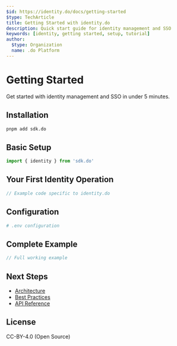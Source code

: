 ```yaml
---
$id: https://identity.do/docs/getting-started
$type: TechArticle
title: Getting Started with identity.do
description: Quick start guide for identity management and SSO
keywords: [identity, getting started, setup, tutorial]
author:
  $type: Organization
  name: .do Platform
---
```


# Getting Started

Get started with identity management and SSO in under 5 minutes.

## Installation

```bash
pnpm add sdk.do
```

## Basic Setup

```typescript
import { identity } from 'sdk.do'
```

## Your First Identity Operation

```typescript
// Example code specific to identity.do
```

## Configuration

```bash
# .env configuration
```

## Complete Example

```typescript
// Full working example
```

## Next Steps

- [Architecture](./architecture)
- [Best Practices](./best-practices)
- [API Reference](../api/)

## License

CC-BY-4.0 (Open Source)
